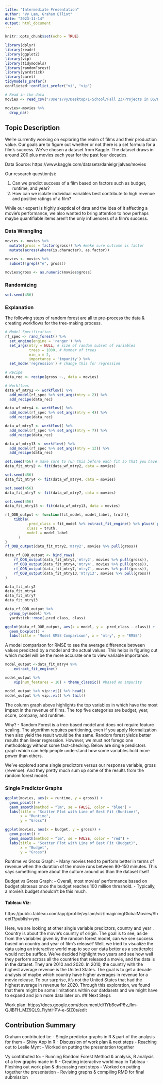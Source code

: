 ```yaml
---
title: "Intermediate Presentation"
author: "Vy Lam, Graham Elliot"
date: "2023-11-14"
output: html_document
---
```


```r
knitr::opts_chunk$set(echo = TRUE)
```

```r
library(dplyr)
library(readr)
library(ggplot2)
library(vip)
library(tidymodels)
library(randomForest)
library(yardstick)
library(caret)
tidymodels_prefer()
conflicted::conflict_prefer("vi", "vip")

# Read in the data
movies <- read_csv("/Users/vy/Desktop/1-School/Fall 23/Projects in DS/movies.csv")

movies<-movies %>% 
  drop_na()
```


## Topic Description
We're currently working on exploring the realm of films and their production value.
Our goals are to figure out whether or not there is a set formula for a film's success. 
We've chosen a dataset from Kaggle. The dataset draws in around 200 plus movies each year
for the past four decades. 

Data Source: https://www.kaggle.com/datasets/danielgrijalvas/movies 

Our research question(s): 

1. Can we predict success of a film based on factors such as budget, runtime, and year?
2. How can we isolate individual variables best contribute to high revenue and positive ratings of a film?

While our expert is highly skeptical of data and the idea of it affecting a movie's performance, 
we also wanted to bring attention to how perhaps maybe quantifiable items aren't the only
influencers of a film's success.

### Data Wrangling
```r
movies <- movies %>%
  mutate(gross = factor(gross)) %>% #make sure outcome is factor
  mutate(across(where(is.character), as.factor))

movies <- movies %>% 
  subset(!grepl("e", gross))

movies$gross <- as.numeric(movies$gross)
```

### Randomizing 
```r
set.seed(456)
```

### Explanation

The following steps of random forest are all to pre-process the data & creating
workflows for the tree-making process.
```r
# Model Specification
rf_spec <- rand_forest() %>%
  set_engine(engine = 'ranger') %>% 
  set_args(mtry = NULL, # size of random subset of variables
           trees = 1000, # Number of trees
           min_n = 2,
           importance = 'impurity') %>% 
  set_mode('regression') # change this for regression

# Recipe
data_rec <- recipe(gross ~., data = movies)

# Workflows
data_wf_mtry2 <- workflow() %>%
  add_model(rf_spec %>% set_args(mtry = 2)) %>%
  add_recipe(data_rec)

data_wf_mtry4 <- workflow() %>%
  add_model(rf_spec %>% set_args(mtry = 4)) %>%
  add_recipe(data_rec)

data_wf_mtry7 <- workflow() %>%
  add_model(rf_spec %>% set_args(mtry = 7)) %>%
  add_recipe(data_rec)

data_wf_mtry13 <- workflow() %>%
  add_model(rf_spec %>% set_args(mtry = 13)) %>%
  add_recipe(data_rec)
```

```r
set.seed(456) # make sure to run this before each fit so that you have the same 1000 trees
data_fit_mtry2 <- fit(data_wf_mtry2, data = movies)

set.seed(456)
data_fit_mtry4 <- fit(data_wf_mtry4, data = movies)

set.seed(456) 
data_fit_mtry7 <- fit(data_wf_mtry7, data = movies)

set.seed(456)
data_fit_mtry13 <- fit(data_wf_mtry13, data = movies)
```

```r
rf_OOB_output <- function(fit_model, model_label, truth){
    tibble(
          .pred_class = fit_model %>% extract_fit_engine() %>% pluck('predictions'), #OOB predictions
          class = truth,
          model = model_label
      )
}
rf_OOB_output(data_fit_mtry2,'mtry2', movies %>% pull(gross))
```

```r
data_rf_OOB_output <- bind_rows(
    rf_OOB_output(data_fit_mtry2,'mtry2', movies %>% pull(gross)),
    rf_OOB_output(data_fit_mtry4,'mtry4', movies %>% pull(gross)),
    rf_OOB_output(data_fit_mtry7,'mtry7', movies %>% pull(gross)),
    rf_OOB_output(data_fit_mtry13,'mtry13', movies %>% pull(gross))
)
```

```r
data_fit_mtry2
data_fit_mtry4
data_fit_mtry7
data_fit_mtry13
```

```r
data_rf_OOB_output %>%
  group_by(model) %>%
  yardstick::rmse(.pred_class, class)
```

```r
ggplot(data_rf_OOB_output, aes(x = model, y = .pred_class - class)) +
  geom_boxplot() +
  labs(title = "Model RMSE Comparison", x = "mtry", y = "RMSE")
```
A model comparison for RMSE to see the average difference between values predicted by a model
and the actual values. This helps in figuring out which model will be the more accurate one to
view variable importance.

```r
model_output <-data_fit_mtry4 %>% 
    extract_fit_engine() 

model_output %>% 
    vip(num_features = 10) + theme_classic() #based on impurity

model_output %>% vip::vi() %>% head()
model_output %>% vip::vi() %>% tail()
```

The column graph above highlights the top variables in which have the most impact 
in the revenue of films. The top five categories are budget, year, score, company, and runtime. 

Why? 
- Random Forest is a tree-based model and does not require feature scaling. The algorithm requires 
partitioning, even if you apply Normalization then also yield the result would be the same. Random forest
yields better results than linear regression. However, we must not forego one methodology 
without some fact-checking. Below are single predictors graph which can help people understand 
how some variables hold more power than others.

We've explored some single predictors versus our response variable, gross (revenue).
And they pretty much sum up some of the results from the random forest model.

### Single Predictor Graphs

```r
ggplot(movies, aes(x = runtime, y = gross)) +
  geom_point() +
  geom_smooth(method = "lm", se = FALSE, color = "blue") +
  labs(title = "Scatter Plot with Line of Best Fit (Runtime)",
       x = "Runtime",
       y = "Gross")

ggplot(movies, aes(x = budget, y = gross)) +
  geom_point() +
  geom_smooth(method = "lm", se = FALSE, color = "red") +
  labs(title = "Scatter Plot with Line of Best Fit (Budget)",
       x = "Budget",
       y = "Gross")

```
Runtime vs Gross Graph:
 - Many movies tend to perform better in terms of revenue when the duration of the movie 
 runs between 80-150 minutes. This says something more about the culture around us than the dataset itself
 
Budget vs Gross Graph:
- Overall, most movies' performance based on budget plateaus once the budget reaches 100 million 
threshold. 
- Typically, a movie's budget shouldn't be this much.

#### Tableau Viz: 
https://public.tableau.com/app/profile/vy.lam/viz/ImaginingGlobalMovies/Sheet1?publish=yes 

Here, we are looking at other single variable predictors, country and year . 
Country is about the movie's country of origin. The goal is to see, aside from the variables
given by the random forest model, can we see success based on country and year of film's release?
Well, we tried to visualize the data using an interactive world map to see our data 
better as a scatterplot would not be suffice. We've decided highlight two years
and see how well they perform across all the countries that released a movie, and the data is in the dataset.
They are 2010 and 2020. In 2010, the country with the highest average revenue is the United States.
The goal is to get a decade analysis of maybe which country have higher averages
in revenue for a movie release. To our surprise, it's not the United States that had the highest
average in revenue for 2020. Through this exploration, we found that there might be some limitations 
within our datdasets and we might have to expand and join more data later on.
## Next Steps

Work plan: https://docs.google.com/document/d/1Yb6owP6v_fIm-QJlBFH_MZ9QL9_FiyhtHPV-e-SIZ0s/edit

## Contribution Summary

Graham contributed to:
 - Single predictor graphs in R & part of the analysis for them
 - Shiny App in R
 - Discussion of work plan & next steps
 - Reaching out to Leslie Mynt
 - Worked on putting the presentation together
 
Vy contributed to:
 - Running Random Forest Method & analysis, R analysis of a few graphs made in R
 - Creating interactive world map in Tableau 
 - Fleshing out work plan & discussing next steps
 - Worked on putting together the presentation
 - Revising graphs & compiling RMD for final submission
